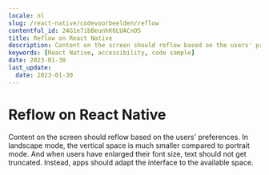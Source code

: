 ```yaml
---
locale: nl
slug: /react-native/codevoorbeelden/reflow
contentful_id: 24G1e7ibBeunhK6LUACnO5
title: Reflow on React Native
description: Content on the screen should reflow based on the users' preferences.
keywords: [React Native, accessibility, code sample]
date: 2023-01-30
last_update:
  date: 2023-01-30
---
```


# Reflow on React Native

Content on the screen should reflow based on the users' preferences. In landscape mode, the vertical space is much smaller compared to portrait mode. And when users have enlarged their font size, text should not get truncated. Instead, apps should adapt the interface to the available space.

<CodeSample id="screen-reflow" platform="react native" locale="nl"/>
